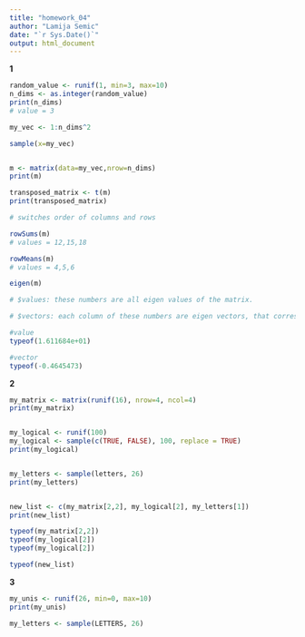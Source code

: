 ```yaml
---
title: "homework_04"
author: "Lamija Semic"
date: "`r Sys.Date()`"
output: html_document
---
```


**1**

``` r
random_value <- runif(1, min=3, max=10)
n_dims <- as.integer(random_value)
print(n_dims)
# value = 3

my_vec <- 1:n_dims^2

sample(x=my_vec)


m <- matrix(data=my_vec,nrow=n_dims)
print(m)

transposed_matrix <- t(m)
print(transposed_matrix)

# switches order of columns and rows

rowSums(m)
# values = 12,15,18

rowMeans(m)
# values = 4,5,6

eigen(m)

# $values: these numbers are all eigen values of the matrix.

# $vectors: each column of these numbers are eigen vectors, that correspond with the eigen values.

#value
typeof(1.611684e+01)

#vector
typeof(-0.4645473)


``` 

**2**

``` r
my_matrix <- matrix(runif(16), nrow=4, ncol=4)
print(my_matrix)


my_logical <- runif(100) 
my_logical <- sample(c(TRUE, FALSE), 100, replace = TRUE)
print(my_logical)


my_letters <- sample(letters, 26)
print(my_letters)


new_list <- c(my_matrix[2,2], my_logical[2], my_letters[1])
print(new_list)

typeof(my_matrix[2,2])
typeof(my_logical[2])
typeof(my_logical[2])

typeof(new_list)

```


**3**

``` r

my_unis <- runif(26, min=0, max=10)
print(my_unis)

my_letters <- sample(LETTERS, 26)

```
